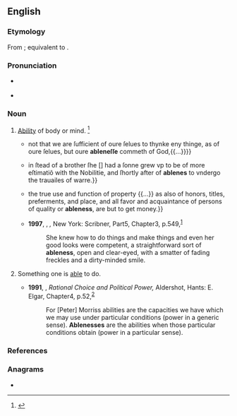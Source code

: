 ==English==

===Etymology===
From {{inh|en|enm|abilnes}}; equivalent to {{suffix|en|able|ness}}.

===Pronunciation===
* {{a|US}} {{IPA|en|/ˈeɪ.bl̩.nəs/}}
* {{audio|en|LL-Q1860 (eng)-Vealhurl-ableness.wav|Audio (Berkshire, UK)}}

===Noun===
{{en-noun|-|+}}

# {{lb|en|uncountable|now|rare}} [[ability|Ability]] of body or mind. {{defdate|First attested from around 1350 to 1470.}}<ref>{{R:SOED5|page=5}}</ref>
#: {{syn|en|force|power|vigour}}
#* {{RQ:Coverdale Bible|2 Corinthians|3|5|lxxviij|verso=1|column=2|{{...}}not that we are ſufficient of oure ſelues to thynke eny thinge, as of oure ſelues, but oure '''ableneſſe''' commeth of God,{{...}}}}
#* {{RQ:Daniel Historie of England|chapter=The Raigne of King Stephen|page=225|passage={{...}} in ſtead of a brother ſhe <nowiki>[</nowiki>{{w|Empress Matilda}}<nowiki>]</nowiki> had a ſonne grew vp to be of more eſtimatiõ with the Nobilitie, and ſhortly after of '''ablenes''' to vndergo the trauailes of warre.}}
#* {{RQ:Bierce Dictionary|entry=income|year=1906|page=183|passage={{...}} the true use and function of property {{...}} as also of honors, titles, preferments, and place, and all favor and acquaintance of persons of quality or '''ableness''', are but to get money.}}
#* '''1997''', {{w|Don DeLillo}}, ''{{w|Underworld (novel)|Underworld}},'' New York: Scribner, Part{{nbsp}}5, Chapter{{nbsp}}3, p.{{nbsp}}549,<sup>[https://archive.org/details/underworlddeli00deli/page/549/mode/1up?q=ableness]</sup>
#*: She knew how to do things and make things and even her good looks were competent, a straightforward sort of '''ableness''', open and clear-eyed, with a smatter of fading freckles and a dirty-minded smile.
# {{lb|en|countable|rare}} Something one is [[able]] to do.
#: {{syn|en|ability|capacity|competency}}
#* '''1991''', {{w|Keith Dowding}}, ''Rational Choice and Political Power,'' Aldershot, Hants: E. Elgar, Chapter{{nbsp}}4, p.{{nbsp}}52,<sup>[https://archive.org/details/rationalchoicepo0000dowd/page/52/mode/1up?q=ablenesses]</sup>
#*: For [Peter] Morriss abilities are the capacities we have which we may use under particular conditions (power in a generic sense). '''Ablenesses''' are the abilities when those particular conditions obtain (power in a particular sense).

===References===
<references/>

===Anagrams===
* {{anagrams|en|a=abeelnss|beanless|blaeness|sensable}}